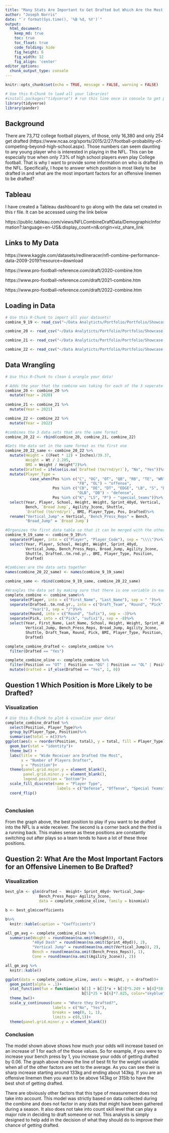 ```yaml
---
title: "Many Stats Are Important to Get Drafted but Which Are the Most Important?"
author: "Joseph Norris"
date: "`r format(Sys.time(), '%B %d, %Y')`"
output:
  html_document:  
    keep_md: true
    toc: true
    toc_float: true
    code_folding: hide
    fig_height: 6
    fig_width: 12
    fig_align: 'center'
editor_options: 
  chunk_output_type: console
---
```


```r
knitr::opts_chunk$set(echo = TRUE, message = FALSE, warning = FALSE)
```

```r
# Use this R-Chunk to load all your libraries!
#install.packages("tidyverse") # run this line once in console to get package
library(tidyverse)
library(pander)
```

## Background 

  There are 73,712 college football players, of those, only 16,380 and only 254 get drafted (https://www.ncaa.org/sports/2015/2/27/football-probability-of-competing-beyond-high-school.aspx). Those numbers can seem daunting to any young player who is interested in playing in the NFL. This can be especially true when only 7.3% of high school players even play College football. That is why I want to provide some information on who is drafted in the NFL. Specifically, I hope to answer which position is most likely to be drafted in and what are the most important factors for an offensive linemen to be drafted?


## Tableau 

I have created a Tableau dashboard to go along with the data set created in this r file. It can be accessed using the link below 

https://public.tableau.com/views/NFLCombineDraftData/DemographicInformation?:language=en-US&:display_count=n&:origin=viz_share_link 


## Links to My Data

https://www.kaggle.com/datasets/redlineracer/nfl-combine-performance-data-2009-2019?resource=download
    
https://www.pro-football-reference.com/draft/2020-combine.htm
  
https://www.pro-football-reference.com/draft/2021-combine.htm  
    
https://www.pro-football-reference.com/draft/2022-combine.htm


## Loading in Data

```r
# Use this R-Chunk to import all your datasets!
combine_9_19 <- read_csv("~/Data Analyticts/Portfolio/Portfolio/Showcase Projects/NFL_combine/Data/NFL.csv")

combine_20 <- read_csv("~/Data Analyticts/Portfolio/Portfolio/Showcase Projects/NFL_combine/Data//2020_NFL_Combine_Data.csv")

combine_21 <- read_csv("~/Data Analyticts/Portfolio/Portfolio/Showcase Projects/NFL_combine/Data/2021_NFL_Combine_Data.csv")

combine_22 <- read_csv("~/Data Analyticts/Portfolio/Portfolio/Showcase Projects/NFL_combine/Data/2022_NFL_Combine_Data.csv")
```


## Data Wrangling

```r
# Use this R-Chunk to clean & wrangle your data!

# Adds the year that the combine was taking for each of the 3 seperate year datasets 
combine_20 <- combine_20 %>%
  mutate(Year = 2020)
  
combine_21 <- combine_21 %>%
  mutate(Year = 2021)

combine_22 <- combine_22 %>%
  mutate(Year = 2022)

#combines the 3 data sets that are the same format
combine_20_22 <- rbind(combine_20, combine_21, combine_22) 

#Gets the data set in the same format as the first one
combine_20_22_same <- combine_20_22 %>%
  mutate(Height = ((Feet * 12) + Inches)/39.37,
         Weight = Wt / 2.205,
         BMI = Weight / Height^2)%>%
  mutate(Drafted = ifelse(is.na(`Drafted (tm/rnd/yr)`), "No", "Yes"))%>%
  mutate(Player_Type = 
           case_when(Pos %in% c("C", "OG", "OT", "QB", "RB", "TE", "WR",
                                "FB", "OL") ~ "offense", 
                     Pos %in% c("CB", "DE", "DT", "EDGE", "LB", "S", "DL",
                                "OLB", "DB") ~ "defense",
                     Pos %in% c("K", "LS", "P") ~ "special_teams"))%>%
  select(Year, Player, School, Height, Weight, Sprint_40yd, Vertical,
         Bench, `Broad Jump`, Agility_3cone, Shuttle, 
         `Drafted (tm/rnd/yr)`, BMI, Player_Type, Pos, Drafted)%>%
  rename("Vertical_Jump" = Vertical, "Bench_Press_Reps" = Bench, 
         "Broad_Jump" = `Broad Jump`)

#Organizes the first data table so that it can be merged with the other ones
combine_9_19_same <- combine_9_19%>%
  separate(Player, into = c("Player", "Player_Code"), sep = "\\\\")%>%
  select(Year, Player, School, Height, Weight, Sprint_40yd, 
         Vertical_Jump, Bench_Press_Reps, Broad_Jump, Agility_3cone,
         Shuttle, Drafted..tm.rnd.yr., BMI, Player_Type, Position,
         Drafted)

#Combines are the data sets together
names(combine_20_22_same) <- names(combine_9_19_same) 

combine_same <- rbind(combine_9_19_same, combine_20_22_same)

#Wrangles the data set by making sure that there is one variable in each column
complete_combine <- combine_same%>%
  separate(Player, into = c("First_Name", "Last_Name"), sep = " ")%>%
  separate(Drafted..tm.rnd.yr., into = c("Draft_Team", "Round", "Pick",
           "Year1"), sep = "/")%>%
  separate(Round, into = c("Round", "Sufix"), sep = -3)%>%
  separate(Pick, into = c("Pick", "sufix1"), sep = -8)%>%
  select(Year, First_Name, Last_Name, School, Height, Weight, Sprint_40yd,
         Vertical_Jump, Bench_Press_Reps, Broad_Jump, Agility_3cone,
         Shuttle, Draft_Team, Round, Pick, BMI, Player_Type, Position,
         Drafted)

complete_combine_drafted <- complete_combine %>%
  filter(Drafted == "Yes")

complete_combine_oline <- complete_combine %>%
  filter(Position == "OT" | Position == "OG" | Position == "OL" | Position == "c")%>%
  mutate(drafted = if_else(Drafted == "Yes", 1, 0))

```


## Question 1 Which Position is More Likely to be Drafted?

### Visualization

```r
# Use this R-Chunk to plot & visualize your data!
complete_combine_drafted %>%
  select(Position, Player_Type)%>%
  group_by(Player_Type, Position)%>%
  summarise(total = n())%>%
ggplot(aes(x = reorder(Position, total), y = total, fill = Player_Type))+
  geom_bar(stat = "identity")+
  theme_bw() +
  labs(title = "Wide Receiver are Drafted the Most",
       x = "Number of Players Drafter",
       y = "Position")+
  theme(panel.grid.major.y = element_blank(), 
        panel.grid.minor.y = element_blank(),
        legend.position = "bottom")+
  scale_fill_discrete(name = "Player Type", 
                       labels = c("Defense", "Offense", "Special Teams"))+
  coord_flip()
   


```

### Conclusion

  From the graph above, the best position to play if you want to be drafted into the NFL is a wide receiver. The second is a corner back and the third is a running back. This makes sense as these positions are constantly switching out after plays so a team tends to have a lot of these three positions. 

## Question 2: What Are the Most Important Factors for an Offensive Linemen to Be Drafted?

### Visualization

```r
best_glm <- glm(drafted ~  Weight+ Sprint_40yd+ Vertical_Jump+
               Bench_Press_Reps+ Agility_3cone,
               data = complete_combine_oline, family = binomial)

b <- best_glm$coefficients

b%>%
  knitr::kable(caption = "Coefficients")

all_gm_avg <- complete_combine_oline %>%
  summarise(Weight = round(mean(na.omit(Weight)), 4),
            "40yd Dash" = round(mean(na.omit(Sprint_40yd)), 2),
            "Vertical Jump" = round(mean(na.omit(Vertical_Jump)), 2),
            Bench = round(mean(na.omit(Bench_Press_Reps)), 1),
            Cone = round(mean(na.omit(Agility_3cone)), 2))

all_gm_avg %>%
  knitr::kable()

```


```r
ggplot(data = complete_combine_oline, aes(x = Weight, y = drafted))+
  geom_point(alpha = .1)+
  stat_function(fun = function(x) b[1] + b[2]*x + b[3]*5.249 + b[4]*58.726 +
                                  b[5]*25 + b[6]*7.825, color="skyblue")+
  theme_bw()+
  scale_y_continuous(name = "Where they Drafted?",
                     labels = c("No", "Yes"),
                     breaks = seq(0, 1, 1),
                     limits = c(0,1))+
  theme(panel.grid.minor.y = element_blank())
```



### Conclusion

  The model shown above shows how much your odds will increase based on an increase of 1 for each of the those values. So for example, if you were to increase your bench press by 1, you increase your odds of getting drafted by 0.06. The graph above shows the line of best fit for the weight variable when all of the other factors are set to the average. As you can see their is sharp increase starting around 133kg and ending about 143kg. If you are an offensive linemen then you want to be above 143kg or 315lb to have the best shot of getting drafted.
  
  There are obviously other factors that this type of measurement does not take into account. This model was strictly based on data collected during the combine and does not factor in any stats that might have been gathered during a season. It also does not take into count skill level that can play a major role in deciding to draft someone or not. This analysis is simply designed to help add in the decision of what they should do to improve their chance of getting drafted. 
  


